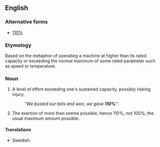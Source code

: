 ==English==

===Alternative forms===
* [[110%]]

===Etymology===
Based on the metaphor of operating a machine at higher than its rated capacity or exceeding the normal maximum of some rated parameter such as speed or temperature.

===Noun===
{{head|en|noun|head=[[a]] [[hundred]] [[and]] [[ten]] [[percent]]}}

# {{context|idiomatic|US|sports|informal|lang=en}} A level of effort exceeding one's sustained capacity, possibly risking injury.
#: ''"We busted our tails and won, we gave '''110%'''"''.
# {{context|idiomatic|colloquial|lang=en}} The exertion of more than seems possible, hence 110%, not 100%, the usual maximum amount possible.

====Translations====
{{trans-top|level of effort exceeding one's sustained capacity}}
* Swedish: {{t-|sv|hundratio procent|c}}
{{trans-mid}}
{{trans-bottom}}
